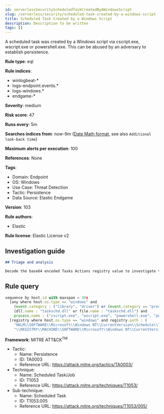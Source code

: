 ```yaml
---
id: serverlessSecurityScheduledTaskCreatedByAWindowsScript
slug: /serverless/security/scheduled-task-created-by-a-windows-script
title: Scheduled Task Created by a Windows Script
description: Description to be written
tags: []
---
```


<div id="scheduled-task-created-by-a-windows-script"></div>

A scheduled task was created by a Windows script via cscript.exe, wscript.exe or powershell.exe. This can be abused by an adversary to establish persistence.

**Rule type**: eql

**Rule indices**: 

* winlogbeat-*
* logs-endpoint.events.*
* logs-windows.*
* endgame-*

**Severity**: medium

**Risk score**: 47

**Runs every**: 5m

**Searches indices from**: now-9m ([Date Math format](((ref))/common-options.html#date-math), see also <DocLink id="serverlessSecurityRulesUiCreate" section="set-the-rules-schedule">`Additional look-back time`</DocLink>)

**Maximum alerts per execution**: 100

**References**: None

**Tags**: 

* Domain: Endpoint
* OS: Windows
* Use Case: Threat Detection
* Tactic: Persistence
* Data Source: Elastic Endgame

**Version**: 103

**Rule authors**: 

* Elastic

**Rule license**: Elastic License v2

## Investigation guide

```markdown
## Triage and analysis

Decode the base64 encoded Tasks Actions registry value to investigate the task's configured action.
```

## Rule query

```js
sequence by host.id with maxspan = 30s
  [any where host.os.type == "windows" and 
    (event.category : ("library", "driver") or (event.category == "process" and event.action : "Image loaded*")) and
    (dll.name : "taskschd.dll" or file.name : "taskschd.dll") and
    process.name : ("cscript.exe", "wscript.exe", "powershell.exe", "pwsh.exe", "powershell_ise.exe")]
  [registry where host.os.type == "windows" and registry.path : (
    "HKLM\\SOFTWARE\\Microsoft\\Windows NT\\CurrentVersion\\Schedule\\TaskCache\\Tasks\\*\\Actions",
    "\\REGISTRY\\MACHINE\\SOFTWARE\\Microsoft\\Windows NT\\CurrentVersion\\Schedule\\TaskCache\\Tasks\\*\\Actions")]

```

**Framework**: MITRE ATT&CK<sup>TM</sup>

* Tactic:
    * Name: Persistence
    * ID: TA0003
    * Reference URL: https://attack.mitre.org/tactics/TA0003/
* Technique:
    * Name: Scheduled Task/Job
    * ID: T1053
    * Reference URL: https://attack.mitre.org/techniques/T1053/
* Sub-technique:
    * Name: Scheduled Task
    * ID: T1053.005
    * Reference URL: https://attack.mitre.org/techniques/T1053/005/

